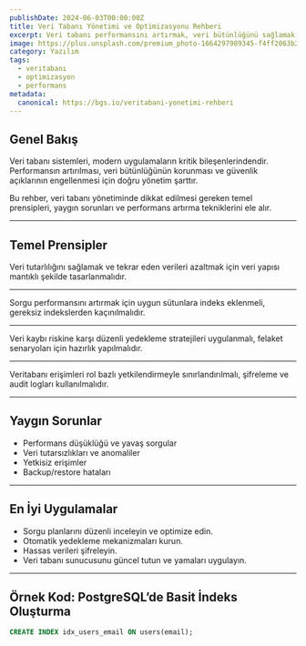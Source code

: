 ```yaml
---
publishDate: 2024-06-03T00:00:00Z
title: Veri Tabanı Yönetimi ve Optimizasyonu Rehberi
excerpt: Veri tabanı performansını artırmak, veri bütünlüğünü sağlamak ve yaygın hatalardan korunmak için temel prensipler ve en iyi uygulamalar.
image: https://plus.unsplash.com/premium_photo-1664297989345-f4ff2063b212?w=500&auto=format&fit=crop&q=60&ixlib=rb-4.1.0&ixid=M3wxMjA3fDB8MHxzZWFyY2h8MXx8ZGF0YWJhc2V8ZW58MHx8MHx8fDA%3D
category: Yazılım
tags:
  - veritabanı
  - optimizasyon
  - performans
metadata:
  canonical: https://bgs.io/veritabani-yonetimi-rehberi
---
```




## Genel Bakış

Veri tabanı sistemleri, modern uygulamaların kritik bileşenlerindendir. Performansın artırılması, veri bütünlüğünün korunması ve güvenlik açıklarının engellenmesi için doğru yönetim şarttır.

Bu rehber, veri tabanı yönetiminde dikkat edilmesi gereken temel prensipleri, yaygın sorunları ve performans artırma tekniklerini ele alır.

---

## Temel Prensipler

<DListItem dt="Veri Normalizasyonu">
  Veri tutarlılığını sağlamak ve tekrar eden verileri azaltmak için veri yapısı mantıklı şekilde tasarlanmalıdır.
</DListItem>

---

<DListItem dt="İndeks Kullanımı">
  Sorgu performansını artırmak için uygun sütunlara indeks eklenmeli, gereksiz indekslerden kaçınılmalıdır.
</DListItem>

---

<DListItem dt="Yedekleme ve Kurtarma">
  Veri kaybı riskine karşı düzenli yedekleme stratejileri uygulanmalı, felaket senaryoları için hazırlık yapılmalıdır.
</DListItem>

---

<DListItem dt="Güvenlik ve Erişim Kontrolü">
  Veritabanı erişimleri rol bazlı yetkilendirmeyle sınırlandırılmalı, şifreleme ve audit logları kullanılmalıdır.
</DListItem>

---

## Yaygın Sorunlar

- Performans düşüklüğü ve yavaş sorgular  
- Veri tutarsızlıkları ve anomaliler  
- Yetkisiz erişimler  
- Backup/restore hataları  

---

## En İyi Uygulamalar

- Sorgu planlarını düzenli inceleyin ve optimize edin.  
- Otomatik yedekleme mekanizmaları kurun.  
- Hassas verileri şifreleyin.  
- Veri tabanı sunucusunu güncel tutun ve yamaları uygulayın.

---

## Örnek Kod: PostgreSQL’de Basit İndeks Oluşturma

```sql
CREATE INDEX idx_users_email ON users(email);
